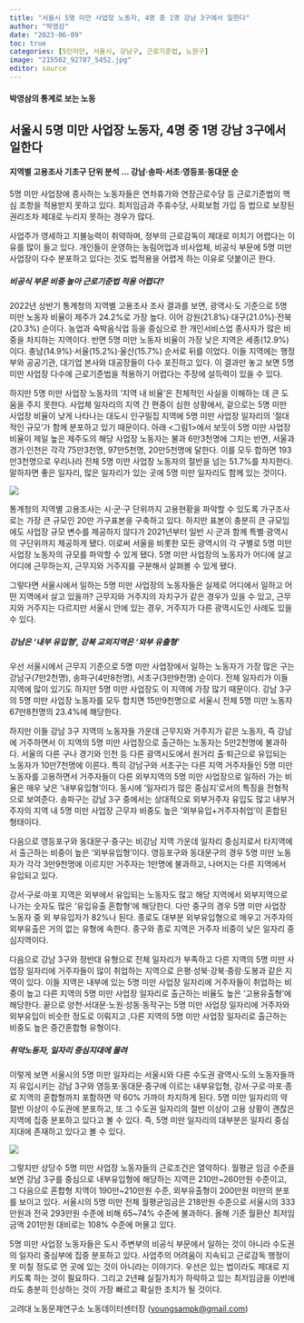 ```yaml
---
title: "서울시 5명 미만 사업장 노동자, 4명 중 1명 강남 3구에서 일한다"
author: "박영삼"
date: "2023-06-09"
toc: true
categories: [5인미만, 서울시, 강남구, 근로기준법, 노원구]
image: "215502_92787_5452.jpg"
editor: source
---
```


#### 박영삼의 통계로 보는 노동

## 서울시 5명 미만 사업장 노동자, 4명 중 1명 강남 3구에서 일한다

#### 지역별 고용조사 기초구 단위 분석 … 강남·송파·서초·영등포·동대문 순

5명 미만 사업장에 종사하는 노동자들은 연차휴가와 연장근로수당 등 근로기준법의 핵심 조항을 적용받지 못하고 있다. 최저임금과 주휴수당, 사회보험 가입 등 법으로 보장된 권리조차 제대로 누리지 못하는 경우가 많다.

사업주가 영세하고 지불능력이 취약하며, 정부의 근로감독이 제대로 미치기 어렵다는 이유를 많이 들고 있다. 개인들이 운영하는 농림어업과 비사업체, 비공식 부문에 5명 미만 사업장이 다수 분포하고 있다는 것도 법적용을 어렵게 하는 이유로 덧붙이곤 한다.

##### 비공식 부문 비중 높아 근로기준법 적용 어렵다?

2022년 상반기 통계청의 지역별 고용조사 조사 결과를 보면, 광역시·도 기준으로 5명 미만 노동자 비율이 제주가 24.2%로 가장 높다. 이어 강원(21.8%)·대구(21.0%)·전북(20.3%) 순이다. 농업과 숙박음식업 등을 중심으로 한 개인서비스업 종사자가 많은 비중을 차지하는 지역이다. 반면 5명 미만 노동자 비율이 가장 낮은 지역은 세종(12.9%)이다. 충남(14.9%)·서울(15.2%)·울산(15.7%) 순서로 뒤를 이었다. 이들 지역에는 행정부와 공공기관, 대기업 본사와 대공장들이 다수 포진하고 있다. 이 결과만 놓고 보면 5명 미만 사업장 다수에 근로기준법을 적용하기 어렵다는 주장에 설득력이 있을 수 있다.

하지만 5명 미만 사업장 노동자의 ‘지역 내 비율’은 전체적인 사실을 이해하는 데 큰 도움을 주지 못한다. 사업체 일자리의 지역 간 편중이 심한 상황에서, 겉으로는 5명 미만 사업장 비율이 낮게 나타나는 대도시 인구밀집 지역에 5명 미만 사업장 일자리의 ‘절대적인 규모’가 함께 분포하고 있기 때문이다. 아래 <그림1>에서 보듯이 5명 미만 사업장 비율이 제일 높은 제주도의 해당 사업장 노동자는 불과 6만3천명에 그치는 반면, 서울과 경기·인천은 각각 75만3천명, 97만5천명, 20만5천명에 달한다. 이를 모두 합하면 193만3천명으로 우리나라 전체 5명 미만 사업장 노동자의 절반을 넘는 51.7%를 차지한다. 말하자면 좋은 일자리, 많은 일자리가 있는 곳에 5명 미만 일자리도 함께 있는 것이다.

![](215502_92787_5452.jpg){fig-align="center"}

통계청의 지역별 고용조사는 시·군·구 단위까지 고용현황을 파악할 수 있도록 가구조사로는 가장 큰 규모인 20만 가구표본을 구축하고 있다. 하지만 표본이 충분히 큰 규모임에도 사업장 규모 변수를 제공하지 않다가 2021년부터 일반 시·군과 함께 특별·광역시의 구단위까지 제공하게 됐다. 이로써 서울을 비롯한 모든 광역시의 각 구별로 5명 미만 사업장 노동자의 규모를 파악할 수 있게 됐다. 5명 미만 사업장의 노동자가 어디에 살고 어디에 근무하는지, 근무지와 거주지를 구분해서 살펴볼 수 있게 됐다.

그렇다면 서울시에서 일하는 5명 미만 사업장의 노동자들은 실제로 어디에서 일하고 어떤 지역에서 살고 있을까? 근무지와 거주지의 자치구가 같은 경우가 있을 수 있고, 근무지와 거주지는 다르지만 서울시 안에 있는 경우, 거주지가 다른 광역시도인 사례도 있을 수 있다.

##### 강남은 ‘내부 유입형’, 강북 교외지역은 ‘외부 유출형’

우선 서울시에서 근무지 기준으로 5명 미만 사업장에서 일하는 노동자가 가장 많은 구는 강남구(7만2천명), 송파구(4만8천명), 서초구(3만9천명) 순이다. 전체 일자리가 이들 지역에 많이 있기도 하지만 5명 미만 사업장도 이 지역에 가장 많기 때문이다. 강남 3구의 5명 미만 사업장 노동자를 모두 합치면 15만9천명으로 서울시 전체 5명 미만 노동자 67만8천명의 23.4%에 해당한다.

하지만 이들 강남 3구 지역의 노동자들 가운데 근무지와 거주지가 같은 노동자, 즉 강남에 거주하면서 이 지역의 5명 미만 사업장으로 출근하는 노동자는 5만2천명에 불과하다. 서울의 다른 구나 경기와 인천 등 다른 광역시도에서 원거리 출·퇴근으로 유입되는 노동자가 10만7천명에 이른다. 특히 강남구와 서초구는 다른 지역 거주자들인 5명 미만 노동자를 고용하면서 거주자들이 다른 외부지역의 5명 미만 사업장으로 일하러 가는 비율은 매우 낮은 ‘내부유입형’이다. 동시에 ‘일자리가 많은 중심지’로서의 특징을 전형적으로 보여준다. 송파구는 강남 3구 중에서는 상대적으로 외부거주자 유입도 많고 내부거주자의 지역 내 5명 미만 사업장 근무자 비중도 높은 ‘외부유입+거주자취업’이 혼합된 형태이다.

다음으로 영등포구와 동대문구·중구는 비강남 지역 가운데 일자리 중심지로서 타지역에서 출근하는 비중이 높은 ‘외부유입형’이다. 영등포구와 동대문구의 경우 5명 미만 노동자가 각각 3만9천명에 이르지만 거주자는 1만명에 불과하고, 나머지는 다른 지역에서 유입되고 있다.

강서·구로·마포 지역은 외부에서 유입되는 노동자도 많고 해당 지역에서 외부지역으로 나가는 숫자도 많은 ‘유입유출 혼합형’에 해당한다. 다만 중구의 경우 5명 미만 사업장 노동자 중 외 부유입자가 82%나 된다. 종로도 대부분 외부유입형으로 메우고 거주자의 외부유출은 거의 없는 유형에 속한다. 중구와 종로 지역은 거주자 비중이 낮은 일자리 중심지역이다.

다음으로 강남 3구와 정반대 유형으로 전체 일자리가 부족하고 다른 지역의 5명 미만 사업장 일자리에 거주자들이 많이 취업하는 지역으로 은평·성북·강북·중랑·도봉과 같은 지역이 있다. 이들 지역은 내부에 있는 5명 미만 사업장 일자리에 거주자들이 취업하는 비중이 높고 다른 지역의 5명 미만 사업장 일자리로 출근하는 비율도 높은 ‘고용유출형’에 해당한다. 끝으로 양천·서대문·노원·성동·동작구는 5명 미만 사업장 일자리에 거주자와 외부유입이 비슷한 정도로 이뤄지고 ,다른 지역의 5명 미만 사업장 일자리로 출근하는 비중도 높은 중간혼합형 유형이다.

##### 취약노동자, 일자리 중심지대에 몰려

이렇게 보면 서울시의 5명 미만 일자리는 서울시와 다른 수도권 광역시·도의 노동자들까지 유입시키는 강남 3구와 영등포·동대문·중구에 이르는 내부유입형, 강서·구로·마포·종로 지역의 혼합형까지 포함하면 약 60% 가까이 차지하게 된다. 5명 미만 일자리의 약 절반 이상이 수도권에 분포하고, 또 그 수도권 일자리의 절반 이상이 고용 상황이 괜찮은 지역에 집중 분포하고 있다고 볼 수 있다. 즉, 5명 미만 일자리의 대부분은 일자리 중심지대에 존재하고 있다고 볼 수 있다.

![](215502_92788_5510.jpg){fig-align="center"}

그렇지만 상당수 5명 미만 사업장 노동자들의 근로조건은 열악하다. 월평균 임금 수준을 보면 강남 3구를 중심으로 내부유입형에 해당하는 지역은 210만\~260만원 수준이고, 그 다음으로 혼합형 지역이 190만\~210만원 수준, 외부유출형이 200만원 미만의 분포를 보이고 있다. 서울시의 5명 미만 전체 월평균임금은 218만원 수준으로 서울시의 333만원과 전국 293만원 수준에 비해 65\~74% 수준에 불과하다. 올해 기준 월환산 최저임금액 201만원 대비로는 108% 수준에 머물고 있다.

5명 미만 사업장 노동자들은 도시 주변부의 비공식 부문에서 일하는 것이 아니라 수도권의 일자리 중심부에 집중 분포하고 있다. 사업주의 어려움이 지속되고 근로감독 행정이 못 미칠 정도로 먼 곳에 있는 것이 아니라는 이야기다. 우선은 있는 법이라도 제대로 지키도록 하는 것이 필요하다. 그리고 2년째 실질가치가 하락하고 있는 최저임금을 이번에라도 충분히 인상하는 것이 가장 빠르고 확실한 조치가 될 것이다.

고려대 노동문제연구소 노동데이터센터장 ([youngsampk\@gmail.com](youngsampk@gmail.com))\
